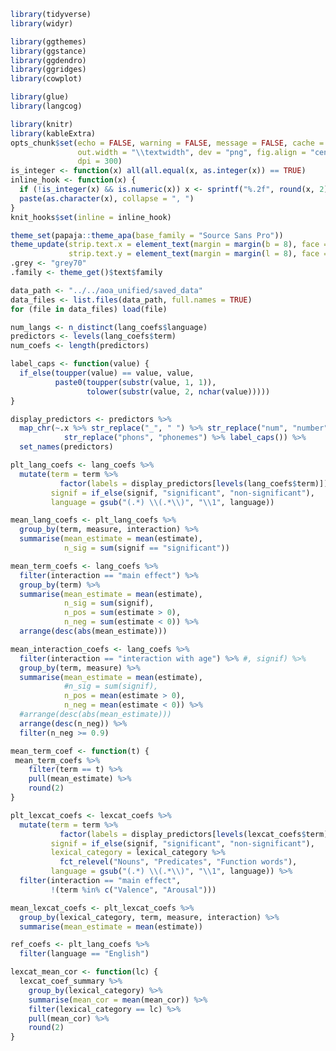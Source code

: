 ```r
library(tidyverse)
library(widyr)

library(ggthemes)
library(ggstance)
library(ggdendro)
library(ggridges)
library(cowplot)

library(glue)
library(langcog)

library(knitr)
library(kableExtra)
opts_chunk$set(echo = FALSE, warning = FALSE, message = FALSE, cache = TRUE,
               out.width = "\\textwidth", dev = "png", fig.align = "center",
               dpi = 300)
is_integer <- function(x) all(all.equal(x, as.integer(x)) == TRUE)
inline_hook <- function(x) {
  if (!is_integer(x) && is.numeric(x)) x <- sprintf("%.2f", round(x, 2))
  paste(as.character(x), collapse = ", ")
}
knit_hooks$set(inline = inline_hook)

theme_set(papaja::theme_apa(base_family = "Source Sans Pro"))
theme_update(strip.text.x = element_text(margin = margin(b = 8), face = "bold"),
             strip.text.y = element_text(margin = margin(l = 8), face = "bold"))
.grey <- "grey70"
.family <- theme_get()$text$family

data_path <- "../../aoa_unified/saved_data"
data_files <- list.files(data_path, full.names = TRUE)
for (file in data_files) load(file)

num_langs <- n_distinct(lang_coefs$language)
predictors <- levels(lang_coefs$term)
num_coefs <- length(predictors)

label_caps <- function(value) {
  if_else(toupper(value) == value, value,
          paste0(toupper(substr(value, 1, 1)),
                 tolower(substr(value, 2, nchar(value)))))
}
```

```r
display_predictors <- predictors %>%
  map_chr(~.x %>% str_replace("_", " ") %>% str_replace("num", "number") %>%
            str_replace("phons", "phonemes") %>% label_caps()) %>%
  set_names(predictors)

plt_lang_coefs <- lang_coefs %>%
  mutate(term = term %>%
           factor(labels = display_predictors[levels(lang_coefs$term)]),
         signif = if_else(signif, "significant", "non-significant"),
         language = gsub("(.*) \\(.*\\)", "\\1", language))

mean_lang_coefs <- plt_lang_coefs %>%
  group_by(term, measure, interaction) %>%
  summarise(mean_estimate = mean(estimate),
            n_sig = sum(signif == "significant"))

mean_term_coefs <- lang_coefs %>%
  filter(interaction == "main effect") %>%
  group_by(term) %>%
  summarise(mean_estimate = mean(estimate),
            n_sig = sum(signif),
            n_pos = sum(estimate > 0),
            n_neg = sum(estimate < 0)) %>%
  arrange(desc(abs(mean_estimate)))

mean_interaction_coefs <- lang_coefs %>%
  filter(interaction == "interaction with age") %>% #, signif) %>%
  group_by(term, measure) %>%
  summarise(mean_estimate = mean(estimate),
            #n_sig = sum(signif),
            n_pos = mean(estimate > 0),
            n_neg = mean(estimate < 0)) %>%
  #arrange(desc(abs(mean_estimate)))
  arrange(desc(n_neg)) %>%
  filter(n_neg >= 0.9)

mean_term_coef <- function(t) {
 mean_term_coefs %>%
    filter(term == t) %>%
    pull(mean_estimate) %>%
    round(2)
}

plt_lexcat_coefs <- lexcat_coefs %>%
  mutate(term = term %>%
           factor(labels = display_predictors[levels(lexcat_coefs$term)]),
         signif = if_else(signif, "significant", "non-significant"),
         lexical_category = lexical_category %>%
           fct_relevel("Nouns", "Predicates", "Function words"),
         language = gsub("(.*) \\(.*\\)", "\\1", language)) %>%
  filter(interaction == "main effect",
         !(term %in% c("Valence", "Arousal")))

mean_lexcat_coefs <- plt_lexcat_coefs %>%
  group_by(lexical_category, term, measure, interaction) %>%
  summarise(mean_estimate = mean(estimate))

ref_coefs <- plt_lang_coefs %>%
  filter(language == "English")

lexcat_mean_cor <- function(lc) {
  lexcat_coef_summary %>%
    group_by(lexical_category) %>%
    summarise(mean_cor = mean(mean_cor)) %>%
    filter(lexical_category == lc) %>%
    pull(mean_cor) %>%
    round(2)
}
```
